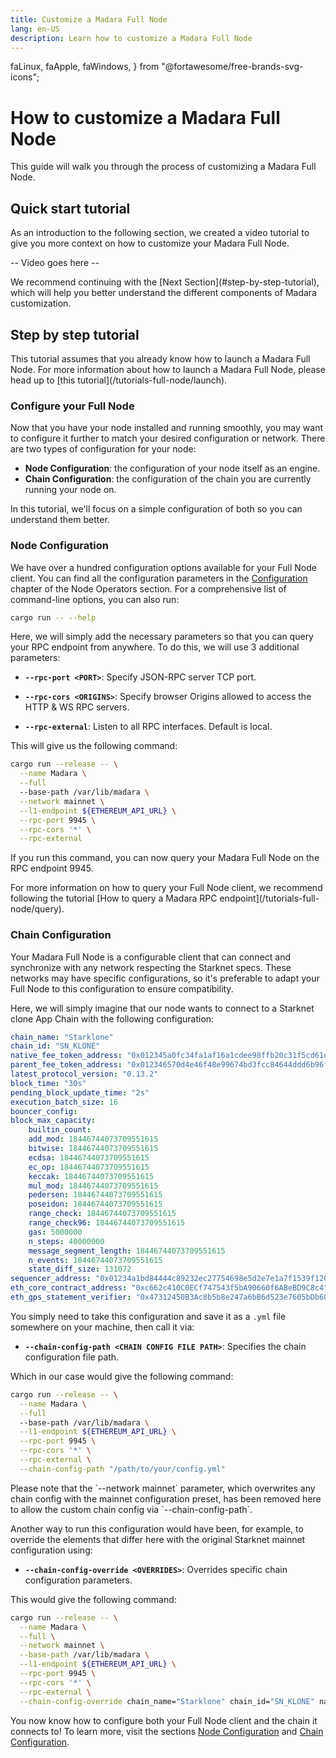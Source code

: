 ```yaml
---
title: Customize a Madara Full Node
lang: en-US
description: Learn how to customize a Madara Full Node
---
```


  faLinux,
  faApple,
  faWindows,
} from "@fortawesome/free-brands-svg-icons";

# How to customize a Madara Full Node

This guide will walk you through the process of customizing a Madara Full Node.

## Quick start tutorial

As an introduction to the following section, we created a video tutorial to give you more context on how to customize your Madara Full Node.

-- Video goes here --

<Callout type="info" emoji="ℹ️">
  We recommend continuing with the [Next Section](#step-by-step-tutorial), which will help you better understand the different components of Madara customization.
</Callout>

## Step by step tutorial

<Callout type="warning" emoji="⚠️">
    This tutorial assumes that you already know how to launch a Madara Full Node. For more information about how to launch a Madara Full Node, please head up to [this tutorial](/tutorials-full-node/launch).
</Callout>

### Configure your Full Node

Now that you have your node installed and running smoothly, you may want to configure it further to match your desired configuration or network. There are two types of configuration for your node:

- **Node Configuration**: the configuration of your node itself as an engine.
- **Chain Configuration**: the configuration of the chain you are currently running your node on.

In this tutorial, we'll focus on a simple configuration of both so you can understand them better.

<Steps>
  
  ### Node Configuration

  We have over a hundred configuration options available for your Full Node client. You can find all the configuration parameters in the [Configuration](/fundamentals/configuration) chapter of the Node Operators section. For a comprehensive list of command-line options, you can also run:

  ```bash
  cargo run -- --help
  ```

  Here, we will simply add the necessary parameters so that you can query your RPC endpoint from anywhere. To do this, we will use 3 additional parameters:

  - **`--rpc-port <PORT>`**: Specify JSON-RPC server TCP port.

  - **`--rpc-cors <ORIGINS>`**: Specify browser Origins allowed to access the HTTP & WS RPC servers.

  - **`--rpc-external`**: Listen to all RPC interfaces. Default is local.

  This will give us the following command:

  ```bash
  cargo run --release -- \
    --name Madara \
    --full
    --base-path /var/lib/madara \
    --network mainnet \
    --l1-endpoint ${ETHEREUM_API_URL} \
    --rpc-port 9945 \
    --rpc-cors '*' \
    --rpc-external
  ```

  If you run this command, you can now query your Madara Full Node on the RPC endpoint 9945.

  <Callout type="info" emoji="ℹ️">
      For more information on how to query your Full Node client, we recommend following the tutorial [How to query a Madara RPC endpoint](/tutorials-full-node/query).
  </Callout>

  ### Chain Configuration

  Your Madara Full Node is a configurable client that can connect and synchronize with any network respecting the Starknet specs. These networks may have specific configurations, so it's preferable to adapt your Full Node to this configuration to ensure compatibility.

  Here, we will simply imagine that our node wants to connect to a Starknet clone App Chain with the following configuration:

  ```yml
  chain_name: "Starklone"
  chain_id: "SN_KLONE"
  native_fee_token_address: "0x012345a0fc34fa1af16a1cdee98ffb20c31f5cd61d6ab07201858f4287c938d"
  parent_fee_token_address: "0x012346570d4e46f48e99674bd3fcc84644ddd6b96f7c741b1562b82f9e004dc7"
  latest_protocol_version: "0.13.2"
  block_time: "30s"
  pending_block_update_time: "2s"
  execution_batch_size: 16
  bouncer_config:
  block_max_capacity:
      builtin_count:
      add_mod: 18446744073709551615
      bitwise: 18446744073709551615
      ecdsa: 18446744073709551615
      ec_op: 18446744073709551615
      keccak: 18446744073709551615
      mul_mod: 18446744073709551615
      pedersen: 18446744073709551615
      poseidon: 18446744073709551615
      range_check: 18446744073709551615
      range_check96: 18446744073709551615
      gas: 5000000
      n_steps: 40000000
      message_segment_length: 18446744073709551615
      n_events: 18446744073709551615
      state_diff_size: 131072
  sequencer_address: "0x01234a1bd84444c89232ec27754698e5d2e7e1a7f1539f12027f28b23ec9f3d8"
  eth_core_contract_address: "0xc662c410C0ECf747543f5bA90660f6ABeBD9C8c4"
  eth_gps_statement_verifier: "0x47312450B3Ac8b5b8e247a6bB6d523e7605bDb60"
  ```

  You simply need to take this configuration and save it as a `.yml` file somewhere on your machine, then call it via:

  - **`--chain-config-path <CHAIN CONFIG FILE PATH>`**: Specifies the chain configuration file path.

  Which in our case would give the following command:

  ```bash
  cargo run --release -- \
    --name Madara \
    --full
    --base-path /var/lib/madara \
    --l1-endpoint ${ETHEREUM_API_URL} \
    --rpc-port 9945 \
    --rpc-cors '*' \
    --rpc-external \
    --chain-config-path "/path/to/your/config.yml"
  ```

  <Callout type="info" emoji="ℹ️">
    Please note that the `--network mainnet` parameter, which overwrites any chain config with the mainnet configuration preset, has been removed here to allow the custom chain config via `--chain-config-path`.
  </Callout>

  Another way to run this configuration would have been, for example, to override the elements that differ here with the original Starknet mainnet configuration using:
  
  - **`--chain-config-override <OVERRIDES>`**: Overrides specific chain configuration parameters.

This would give the following command:

  ```bash
  cargo run --release -- \
    --name Madara \
    --full \
    --network mainnet \
    --base-path /var/lib/madara \
    --l1-endpoint ${ETHEREUM_API_URL} \
    --rpc-port 9945 \
    --rpc-cors '*' \
    --rpc-external \
    --chain-config-override chain_name="Starklone" chain_id="SN_KLONE" native_fee_token_address="0x012345a0fc34fa1af16a1cdee98ffb20c31f5cd61d6ab07201858f4287c938d" parent_fee_token_address="0x049d36570d4e46f48e99674bd3fcc84644ddd6b96f7c741b1562b82f9e004dc7" sequencer_address="0x01234a1bd84444c89232ec27754698e5d2e7e1a7f1539f12027f28b23ec9f3d8"
  ```
</Steps>

  You now know how to configure both your Full Node client and the chain it connects to! To learn more, visit the sections [Node Configuration](/fundamentals/configuration) and [Chain Configuration](/chain-configuration/parameters).

